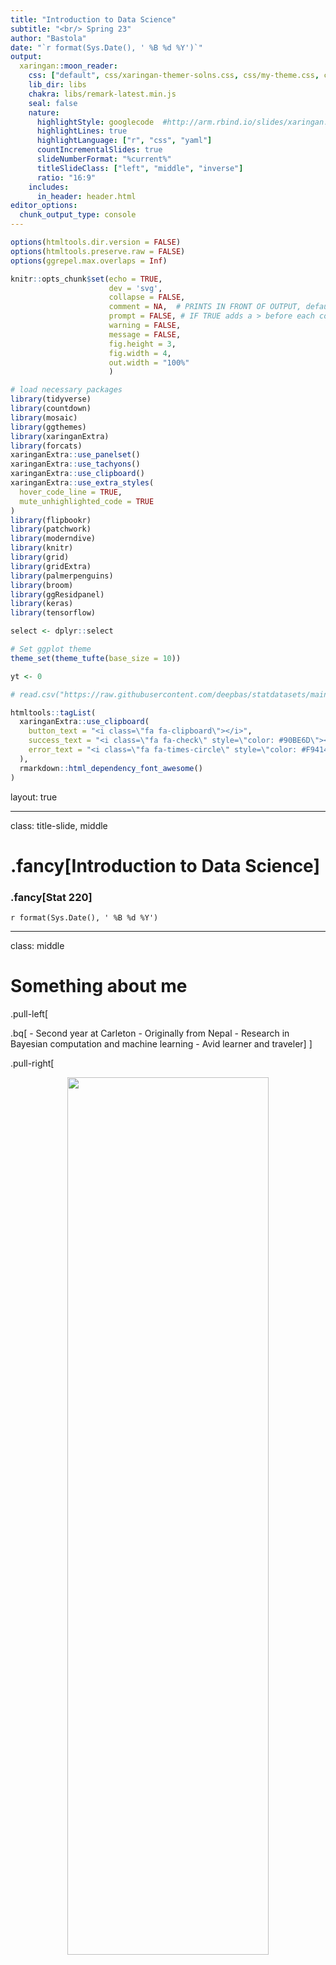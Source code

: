 ```yaml
---
title: "Introduction to Data Science"
subtitle: "<br/> Spring 23"
author: "Bastola"
date: "`r format(Sys.Date(), ' %B %d %Y')`"
output:
  xaringan::moon_reader:
    css: ["default", css/xaringan-themer-solns.css, css/my-theme.css, css/my-font.css]
    lib_dir: libs
    chakra: libs/remark-latest.min.js
    seal: false
    nature:
      highlightStyle: googlecode  #http://arm.rbind.io/slides/xaringan.html#77 # idea, magula
      highlightLines: true
      highlightLanguage: ["r", "css", "yaml"]
      countIncrementalSlides: true
      slideNumberFormat: "%current%"
      titleSlideClass: ["left", "middle", "inverse"]
      ratio: "16:9"
    includes:
      in_header: header.html
editor_options: 
  chunk_output_type: console
---
```


```r
options(htmltools.dir.version = FALSE)
options(htmltools.preserve.raw = FALSE)
options(ggrepel.max.overlaps = Inf)

knitr::opts_chunk$set(echo = TRUE, 
                      dev = 'svg',
                      collapse = FALSE, 
                      comment = NA,  # PRINTS IN FRONT OF OUTPUT, default is '##' which comments out output
                      prompt = FALSE, # IF TRUE adds a > before each code input
                      warning = FALSE, 
                      message = FALSE,
                      fig.height = 3, 
                      fig.width = 4,
                      out.width = "100%"
                      )

# load necessary packages
library(tidyverse)
library(countdown)
library(mosaic)
library(ggthemes)
library(xaringanExtra)
library(forcats)
xaringanExtra::use_panelset()
xaringanExtra::use_tachyons()
xaringanExtra::use_clipboard()
xaringanExtra::use_extra_styles(
  hover_code_line = TRUE,         
  mute_unhighlighted_code = TRUE  
)
library(flipbookr)
library(patchwork)
library(moderndive)
library(knitr)
library(grid)
library(gridExtra)
library(palmerpenguins)
library(broom)
library(ggResidpanel)
library(keras)
library(tensorflow)

select <- dplyr::select

# Set ggplot theme
theme_set(theme_tufte(base_size = 10))

yt <- 0

# read.csv("https://raw.githubusercontent.com/deepbas/statdatasets/main/agstrat.csv")

```


```r
htmltools::tagList(
  xaringanExtra::use_clipboard(
    button_text = "<i class=\"fa fa-clipboard\"></i>",
    success_text = "<i class=\"fa fa-check\" style=\"color: #90BE6D\"></i>",
    error_text = "<i class=\"fa fa-times-circle\" style=\"color: #F94144\"></i>"
  ),
  rmarkdown::html_dependency_font_awesome()
)
```


layout: true
  
---

class: title-slide, middle

# .fancy[Introduction to Data Science]

### .fancy[Stat 220]

`r format(Sys.Date(), ' %B %d %Y')`

---

class: middle

# Something about me

.pull-left[

.bq[
- Second year at Carleton
- Originally from Nepal
- Research in Bayesian computation and machine learning
- Avid learner and traveler
]
]

.pull-right[


<center>
<img src="images/austria.jpg" width="80%" height="60%"> <br>
<a>On top of Nordkette in Innsbruck, Austria</a>
</center>


]

---

class: middle

# What is data science?

.bql[
Data science is the application of **computational** and **statistical** techniques to gain insight into some problem in the real world
]

<!-- Data science is an exciting discipline that allows you to turn raw data into understanding, insight, and knowledge. -->

$$
\begin{align*}
\text{Data Science} &= \text{scientific inquiry } +\\
& \quad  \text{ data collection } +\\
& \quad  \text{ data processing } +\\
& \quad  \text{ visualization } +\\
& \quad  \text{ statistics } +\\
& \quad  \text{ machine learning } +\\
& \quad  \text{ communication }
\end{align*}
$$

---

background-image: url("images/ds-cycle.png")
background-position: center
background-size: 80%
class: clear

# Data Science in a nutshell

.footnote[ Image adapted from work of Joe Blitzstein, Hanspeter Pfister, and Hadley Wickham]

---

class: middle

## Stat 220: Introduction to Data Science

.out-t[Focus on the “soup to nuts” approach to problem solving]

.bql.font80[

- data wrangling

  + reshaping, cleaning, gathering
  
- learning from data

  + EDA tools
  + statistical learning methods

- communication

  + reproducibility
  + effective visualization
]


---

background-image: url("images/flexible.png")
background-position: center
background-size: 64%
class: clear

# Gendered language in professor reviews

.footnote[ Click [here](http://benschmidt.org/profGender/) to go to the app]


---


class: middle

# How to make friends and succeed in Data Science?

.bq.font90[
1. Actively follow along! RMarkdown (.Rmd) documents will be provided for you
each class

  - use these to take notes and run code “live” in class.
  
2. Ask questions! 

  - This is new for everyone, no question is a bad question.

3. When you don’t know if something will work, try it! 

  - experimentation is key in this class.
]

---

class: middle

# Tell me something about yourself!

.pull-left[
.bq[
- Your name?
- Gender Pronouns?
- Why are you interested in data science?
- Your favorite media personality?
]
]

.pull-right[

![](https://media.giphy.com/media/1QhkRAFtcjO90zNZFi/giphy.gif)


]


---

## Survey Responses: One thing you are excited and nervous about?

```r
# stat 220
library(tidyverse)
library(tidyr)
library(tidytext)
library(wordcloud)

review_220 <- read.csv("data/response_220.csv")


wordcloudData <- 
  review_220 %>%
  select(Please.share.one.thing.that.you.are.excited.about.and.one.thing.that.you.are.nervous.about.for.this.class...Note..I.may.share.your.anonymized.response.with.other.students..You.can.use.the.next.question.for.anything.you.don.t.want.to.put.here..) %>%
  unnest_tokens(output = word, input = Please.share.one.thing.that.you.are.excited.about.and.one.thing.that.you.are.nervous.about.for.this.class...Note..I.may.share.your.anonymized.response.with.other.students..You.can.use.the.next.question.for.anything.you.don.t.want.to.put.here..) %>%
  anti_join(stop_words)  %>%
  count(word) %>%
  data.frame()

set.seed(42) # For reproducibility
wordcloud(words = wordcloudData$word, 
          freq = wordcloudData$n, 
          min.freq = 1, 
          max.words = 100, # Maximum number of words to display
          random.order = FALSE, 
          rot.per = 0.3, 
          random.color = TRUE, 
          colors = RColorBrewer::brewer.pal(8, "Dark2"), # Color palette
          scale = c(3, 0.5)) # Font size range
```


---

class: middle

# Class Pipelines

.font140.center[[https://stat220-spring23.netlify.app](https://stat220-spring23.netlify.app)]


.bql[

- Please bookmark this page: should be checked multiple times a day
- Most of the course information and schedule will be posted in [moodle](https://moodle.carleton.edu/course/view.php?id=41417)
- Use moodle for submitting class activity and seeing grades
- Use Github for homework and projects
]


---

class: middle

# Necessary skills to be mastered

.bq[
- programming with data
- statistical modeling
- domain knowledge
- communication
]

---

class: middle

# What will a typical day/week look like?

.bql[

Before class:
- Some reading/video to introduce some topics
- Work on homework/projects, come with questions

During class:
- Mini lectures
- Class activities 
]


---

class: middle

#  What you need to do next . ...

.bq[
- read the [Rstudio for Stat220](https://stat220-spring23.netlify.app/rstudio.html) page
- read the [GitHub for Stat220](https://stat220-spring23.netlify.app/github.html) page
- read the [Software for Stat220](https://stat220-spring23.netlify.app/software.html) page
]


---

class: middle


# R Vs Python for data science

.out-t.font80["R is written by statisticians, for statisticians," 
.right[Norm Matloff, Author of The Art of R Programmming, Prof. of Computer Science, UC Davis]]
<br>
.bqt.font90[
.brown[Advantages of R over Python]:
- Not so steep learning curve as Python
- R has many generic functions that are universal, e.g. `print()`, `plot()`, `summary()`
- R Comprehensive R Archive Network (CRAN) has many user-friendly packages
- R's basic `help()` and `example()` functions are much more informative than Python's counterparts
]

---

background-image: url("images/RStudio Anatomy.svg")
background-position: center
background-size: 96%
class: clear

.footnote[ Click [here](https://buzzrbeeline.blog/2018/07/04/rstudio-anatomy/) for source]

---

class: middle

## Using R Markdown for data science

.bq.font70[
- You will use R Markdown for all work in this class

- A Markdown (.Rmd) file contains

  + R code
  +  answers, description of results, report, etc.
  
- The Markdown file is knit to generate an output document

  + pdf, html, word
  + presentations (html, beamer pdf)
  + dashboards, interactive graphics (html)
  
- Markdown is designed for reproducibility!

- The slides I produce for this class are made using R Markdown’s [Xaringan](https://github.com/yihui/xaringan) presentation

]



---

class: middle


### Version Control using Git and GitHub

.pull-left-60[
.bq.font70[
- _User:_ A Github account for you (e.g., deepbas).
- _Organization:_ The Github account for one or more user (e.g., DataScienceFall22).
- _Repository:_ A folder within the organization that includes files dedicated to a project.
- _Local Github:_ Copies of Github files located your computer.
- _Remote Github:_ Github files located on the https://github.com website.
- _Clone:_ Process of making a local copy of a remote Github repository. 
- _Pull:_ Copy changes on the remote Github repository to your local Github repository.
- _Push:_ Save local changes to remote Github
]
]

.pull-right-40[

<center>
<img src="images/gitcycle.png" width="95%" height="100%"> <br>
<a>Git Cycle</a>
</center>

]

.footnote[Source: Click [here](http://ohi-science.org/data-science-training/)]

---

class: middle

# Using GitHub and Rstudio for data science


.bq.font90[
Rstudio lets you create git controlled projects
- create a GitHub repo
- make a Rstudio project using your cloned repo
- edit/create files (.rmd, .r, .csv, . . . )
- commit changes to your local computer using git
- push changes to the GitHub repo (online)
- pull changes made by others to your computer
]

---

class: action, middle

# <i class="fa fa-pencil-square-o" style="font-size:48px;color:purple">&nbsp;Group&nbsp;Activity&nbsp;`r (yt <- yt + 1)`</i>    


.pull-left-40[
![](https://media.giphy.com/media/RKApDdwsQ6jkwd6RNn/giphy.gif)
]
.pull-right-60[
<br>
.bq.font90[
- Work on the class-activity-1.Rmd file
- You can get the file either from [Github organization repo](https://github.com/DataScienceSpring23) or from [moodle](https://moodle.carleton.edu/course/view.php?id=41417)
- Ask me questions
- Submit your compiled .pdf file to moodle
]
]

`r countdown(minutes = 10, seconds = 00, top = 0 , color_background = "inherit", padding = "3px 4px", font_size = "2em")`

